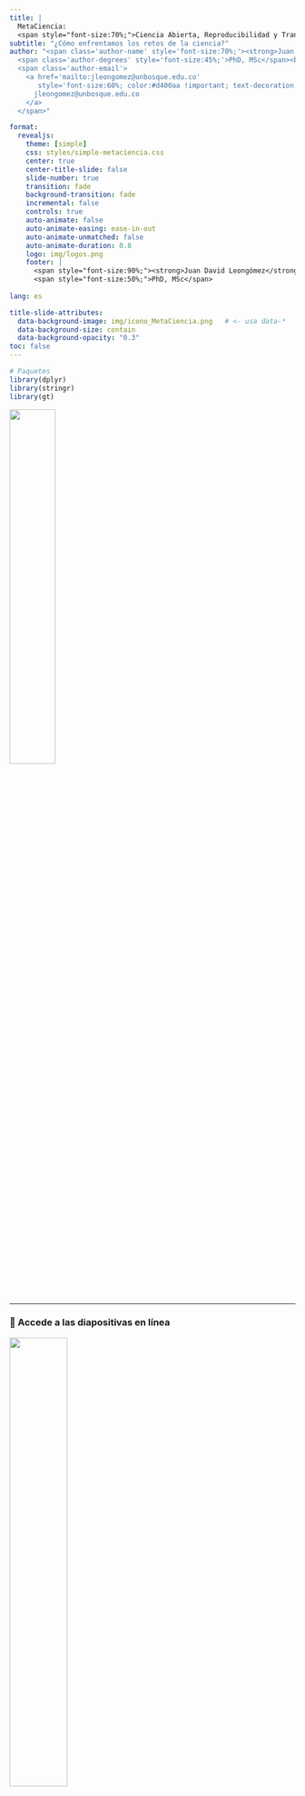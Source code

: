```yaml
---
title: |
  MetaCiencia:
  <span style="font-size:70%;">Ciencia Abierta, Reproducibilidad y Transparencia</span>
subtitle: "¿Cómo enfrentamos los retos de la ciencia?"
author: "<span class='author-name' style='font-size:70%;'><strong>Juan David Leongómez</strong></span>
  <span class='author-degrees' style='font-size:45%;'>PhD, MSc</span><br>
  <span class='author-email'>
    <a href='mailto:jleongomez@unbosque.edu.co'
       style='font-size:60%; color:#d400aa !important; text-decoration:none;'>
      jleongomez@unbosque.edu.co
    </a>
  </span>"

format:
  revealjs:
    theme: [simple]
    css: styles/simple-metaciencia.css
    center: true
    center-title-slide: false
    slide-number: true
    transition: fade
    background-transition: fade
    incremental: false
    controls: true
    auto-animate: false
    auto-animate-easing: ease-in-out
    auto-animate-unmatched: false
    auto-animate-duration: 0.8
    logo: img/logos.png
    footer: |
      <span style="font-size:90%;"><strong>Juan David Leongómez</strong></span>
      <span style="font-size:50%;">PhD, MSc</span>
      
lang: es

title-slide-attributes:
  data-background-image: img/icono_MetaCiencia.png   # <- usa data-*
  data-background-size: contain
  data-background-opacity: "0.3"
toc: false
---
```


```r
# Paquetes
library(dplyr)
library(stringr)
library(gt)
```

![](img/logo_MetaCiencia.png){fig-align="center" width="40%"}

---

### 📲 Accede a las diapositivas en línea

![](img/presentation-qr.png){width="45%"}

::: {.aside .center}
Sitio / materiales / enlaces
:::

# [Parte 1 · Los desafíos para la credibilidad científica]{.is-accent auto-animate="true"}

---

## 1.1 ¿Por qué es tan difícil generar conocimiento confiable? {auto-animate="true"}

¿Cómo se crea conocimiento?

::: {.fragment .fade-in style="margin-top: 30px; font-size: 0.8em; color: #d400aa;"}
¿Si mi gato hace más pataletas, sueño más con empanadas?
:::

---

## 1.1 ¿Por qué es tan difícil generar conocimiento confiable? {auto-animate="true"}

::: {style="font-size: 0.8em; color: #d400aa;"}
¿Si mi gato hace más pataletas, sueño más con empanadas?
:::

![](img/variacion_muestral_base_estatica.png)

---

## 1.1 ¿Por qué es tan difícil generar conocimiento confiable? {auto-animate="true"}

::: {style="font-size: 0.8em; color: #d400aa;"}
¿Si mi gato hace más pataletas, sueño más con empanadas?
:::

![](img/simulacion_estudios_slow.gif?v=1)

---

## 1.1 ¿Por qué es tan difícil generar conocimiento confiable? {auto-animate="true"}

::: {style="font-size: 0.8em; color: #d400aa;"}
¿Si mi gato hace más pataletas, sueño más con empanadas?
:::

![](img/simulacion_estudios_fast.gif?v=1)

---

## 1.1 ¿Por qué es tan difícil generar conocimiento confiable? {auto-animate="true"}

![](img/p05.png)

---

## 1.1 ¿Por qué es tan difícil generar conocimiento confiable? {auto-animate="true"}

![](img/power.gif?v=1)

---

## 1.1 ¿Por qué es tan difícil generar conocimiento confiable? {auto-animate="true"}

<https://shiny.jdl-svr.lat/PowerSimulate_corr_ES/>

<iframe src="https://shiny.jdl-svr.lat/PowerSimulate_corr_ES/" width="100%" height="400px" style="border: 3px solid #ccc; border-radius: 8px;">

</iframe>

---

## 1.1 ¿Por qué es tan difícil generar conocimiento confiable? {auto-animate="true"}

**Pregunta:** ¿Qué porcentaje de los hallazgos publicados en psicología son estadísticamente significativos?\

---

## 1.1 ¿Por qué es tan difícil generar conocimiento confiable? {auto-animate="true"}

**Pregunta:** ¿Qué porcentaje de los hallazgos publicados en psicología son estadísticamente significativos?\
**Respuesta:** [96%]{style="font-size: 150%; color:#d400aa;"}

---

## 1.2 ¿Podemos confiar en la literatura? {auto-animate="true"}

Hay 2 opciones:

::: incremental
1.  Estudiamos efectos con \>90% de potencia y \>90% de probabilidad de ser verdaderos.
2.  [Existe un **sesgo de publicación masivo** (en múltiples disciplinas).]{.accent-on-click}
:::

---

## 1.3 El filtro de significancia {auto-animate="true"}

![](img/image-5.png){top="200" left="0" width="80%"}

---

## 1.3 El filtro de significancia {auto-animate="true"}

::::: columns
::: {.column width="50%"}
1.2 millones de valores z investigación médica (1976–2019) ![](img/image.png){top="200" left="0" width="400"} <br> [[van Zwet & Cator (2021)](https://doi.org/10.1111/stan.12241)]{style="font-size: 50%;"}
:::

::: {.column .fragment .fade-in width="50%"}
<br>También en PLOS ONE ![](img/image-1.png){top="200" right="50" width="400"}
:::
:::::

---

## 1.4 Amenazas a la replicabilidad científica {auto-animate="true"}

---

## 1.4 Amenazas a la replicabilidad científica {auto-animate="true"}

::: incremental
1.  🧪 **P-hacking**
    * Probar múltiples análisis hasta obtener p \< .05
    * Infla el error Tipo I
2.  💡 **HARKing**
    * *Hypothesising After Results are Known* (formular hipótesis tras conocer los resultados)
    * Induce a error sobre la naturaleza de la prueba
:::

---

## 1.4 Amenazas a la replicabilidad científica {auto-animate="true"}

💡 [**HARKing**]{.is-accent}

![](img/HARKing.jpeg)

---

## 1.4 Amenazas a la replicabilidad científica {auto-animate="true"}

::: incremental
3.  📦 **Sesgo de publicación**
    * Las revistas prefieren resultados “positivos”
    * Los nulos van al cajón
4.  📏 **Bajo poder estadístico**
    * Muestras pequeñas → falsos negativos y efectos inflados
:::

---

## 1.4 Amenazas a la replicabilidad científica {auto-animate="true"}

Los **cuatro jinetes del apocalipsis de la reproducibilidad**

::: r-stack
![](img/4horsemen.png){.fragment fig-align="center" width="80%"}
:::

---

##  {auto-animate="true"}

![](img/4horsemen.png){fig-align="center" width="100%"}

# [Parte 2 · ¿Por qué necesitamos una *Ciencia Abierta*?]{.is-accent auto-animate="true"}

---

## 2.1 Desafíos actuales {auto-animate="true"}

[Acceso desigual al conocimiento y a la producción científica]{.is-accent}

::: r-stack
![](img/nat-inaccesibility.webp){.fragment fig-align="center" width="80%"}
:::

---

## 2.1 Desafíos actuales {auto-animate="true"}

[Acceso desigual al conocimiento y a la producción científica]{.is-accent}

![](img/nat-inaccesibility.webp){fig-align="center" width="20%"}

---

## 2.1 Desafíos actuales {auto-animate="true"}

[Acceso desigual al conocimiento y a la producción científica]{.is-accent}

:::::: columns
:::: {.column width="50%"}
::: r-stack
[![](img/weird.png){width="100%"}](https://doi.org/10.1017/S0140525X0999152X)
:::
::::

::: {.column width="50%"}
**Sociedades:**

[**W**]{.is-accent}estern [(Occidentales)]{style="font-size: 70%; color:#b3b3b3;"}

[**E**]{.is-accent}ducated [(Educadas)]{style="font-size: 70%; color:#b3b3b3;"}

[**I**]{.is-accent}ndustrialised [(Industrializadas)]{style="font-size: 70%; color:#b3b3b3;"}

[**R**]{.is-accent}ich [(Ricas)]{style="font-size: 70%; color:#b3b3b3;"}

[**D**]{.is-accent}emocratic [(Democráticas)]{style="font-size: 70%; color:#b3b3b3;"}

[[Henrich et al. (2010)](https://doi.org/10.1017/S0140525X0999152X)]{style="font-size: 50%;"}
:::
::::::

---

## 2.1 Desafíos actuales {auto-animate="true"}

[Acceso desigual al conocimiento y a la producción científica]{.is-accent}

![](img/Mapa_prod.png){fig-align="center" width="100%"}

---

## 2.1 Desafíos actuales {auto-animate="true"}

**Adicionalmente:**

::: incremental
* Crisis de replicación y resultados poco robustos

* Incentivos que favorecen “resultados positivos” y novedad

* Métodos opacos y bajo poder estadístico

:::

---

## 2.1 Desafíos actuales {auto-animate="true"}

> [¿Qué espera y qué requiere la sociedad de la ciencia? ¿Qué estamos entregando?]{.is-accent style="font-size: 150%;"}

---

## 2.1 Desafíos actuales {auto-animate="true"}

<table class="meta-matrix big">
  <thead>
    <tr>
      <th class="empty"></th>
      <th class="empty"></th>
      <th class="spanner" colspan="2">Datos/Muestras</th>
    </tr>
    <tr>
      <th class="empty"></th>
      <th class="empty"></th>
      <th>Mismos</th>
      <th>Diferentes</th>
    </tr>
  </thead>
  <tbody>
    <tr>
      <!-- rowspan REAL para “Código/Análisis” -->
      <th class="stubhead" rowspan="2">Código/Análisis</th>
      <th class="rowhead">Mismos</th>
      <td><span class="fragment" data-fragment-index="0">Reproducible</span></td>
      <td><span class="fragment" data-fragment-index="1">Replicable</span></td>
    </tr>
    <tr>
      <th class="rowhead">Diferentes</th>
      <td><span class="fragment" data-fragment-index="2">Robusto</span></td>
      <td><span class="fragment is-accent" data-fragment-index="3">Generalizable</span></td>
    </tr>
  </tbody>
</table>

---

## 2.2 Evidencias clave {auto-animate="true"}

> ¿Es “culpa de personas” y/o es **sistémico**?

::: {.fragment}
[¡En cualquier caso necesitamos cambiar prácticas y estructuras!]{.is-accent}
:::

# [Parte 3 · Principios de la *Ciencia Abierta*]{.is-accent auto-animate="true"}

---

## 3.1 Más allá del Open Access {auto-animate="true"}

::: incremental
-   **Open Access** (con matices: gold/green/diamond, costos, *waivers*)\
-   **Open Data** (datos FAIR, reutilización responsable)\
-   **Open Methods** (protocolos, metadatos, decisiones analíticas)\
-   **Open Source** (software libre, entornos reproducibles)\
-   **Open Peer Review** (mayor escrutinio, trazabilidad)\
-   **Open Resources** (formación y materiales abiertos)
:::

---

## 3.1 Más allá del Open Access {auto-animate="true"}

> [Debemos abrir el *proceso* científico, no solo los PDFs.]{.is-accent style="font-size: 150%;"}

::: r-stack
![](img/Logo_open_access1.png){.fragment fig-align="center" width="20%"}

![](img/Logo_open_access2.png){.fragment fig-align="center" width="20%"}
:::

---

## 3.2 Software libre y reproducibilidad {auto-animate="true"}

::: incremental
- Entornos con **R / Python** y control de versiones <br>
  ![](img/logo-r.svg){.logo alt="R"} |
  ![](img/logo-RStudio.svg){.logo alt="R"} |
  ![](img/logo-python.svg){.logo alt="Python"} |
  ![](img/logo-jamovi.svg){.logo alt="Git"} |
  ![](img/logo-jasp.svg){.logo alt="Git"} |
  ![](img/logo-git.png){.logo alt="Git"}

- Documentos reproducibles (**Quarto**, R Markdown) <br>
  ![](img/logo-quarto.png){.logo alt="Quarto"} |
  ![](img/logo-rmarkdown.png){.logo alt="R Markdown"} |
  ![](img/logo-latex.svg){.logo alt="R Markdown"} |
  ![](img/logo-overleaf.svg){.logo alt="R Markdown"}

- Repositorios abiertos (OSF, GitHub, Zenodo) <br>
  ![](img/logo-osf.png){.logo alt="OSF"} |
  ![](img/logos-git.png){.logo alt="GitHub"} |
  ![](img/logo-zenodo.png){.logo alt="Zenodo"}
:::


# [Parte 4 · Soluciones: *Prerregistro* y *Reportes Registrados*]{.is-accent auto-animate="true"}

---

## 4.1 Prerregistro {auto-animate="true"}

**¿Qué es el prerregistro?**

::: incremental
* Especificar **antes** del estudio:\
    * Preguntas e hipótesis\
    * Diseño y criterios (incluye exclusión/inclusión)\
    * Plan de análisis (variables, modelos, decisiones)
:::

::: {.fragment}
Beneficios: transparencia, menor sesgo, claridad entre **confirmatorio** vs **exploratorio**.
:::

---

## 4.1 Prerregistro {auto-animate="true"}

<iframe src="https://www.cos.io/initiatives/prereg" width="100%" height="600px" style="border: 2px solid #ccc; border-radius: 8px;">
</iframe>

---

## 4.2 Reportes Registrados (Registered Reports - RRs) {auto-animate="true"}

**¿Qué es un reporte registrado?**

::: r-stack
![](img/RR.png){.fragment fig-align="center" width="100%"}
:::

---

## 4.2 Reportes Registrados (Registered Reports - RRs) {auto-animate="true"}

**Efectos**

::::: columns
::: {.column .fragment .fade-in width="50%"}
![](img/image-6.png){top="200" right="50" height="380"} <br> [Fuente](https://www.fxstreet.com/analysis/eur-chf-has-stopped-going-down-at-month-end-202503270738){style="font-size: 50%;"}
:::

::: {.column .fragment .fade-in width="50%"}
![](img/image-2.png){top="200" left="0" height="380"} <br> 
[[Scheel et al (2021)](https://doi.org/10.1177/25152459211007467)]{style="font-size: 50%;"}
:::
:::::


# [Parte 5 · De la teoría a la acción: Semillero *MetaCiencia*]{.is-accent auto-animate="true"}

![](img/logo_MetaCiencia.png){fig-align="center" width="40%"}

#  {auto-animate="true"}

![](img/logo_MetaCiencia.png){fig-align="center" width="80%"}

---

## 5.1 ¿Qué es MetaCiencia?


[Un espacio transdisciplinar para convertirnos en **agentes de cambio**.]{.is-accent .fragment}

---

## 5.2 Objetivos {auto-animate="true"}

:::: columns
::: {.column width="50%"}
> **Objetivo general:** transformar prácticas científicas desde etapas tempranas de formación universitaria.
:::

::: {.column width="50%" .incremental style="font-size:60%; line-height:1.25;"}
1. Capacitar en herramientas y metodologías de investigación reproducible (software libre, prerregistro, RRs).
2. Fomentar **green OA**, apertura de datos y documentación de procesos.
3. Desarrollar **productos y estrategias de divulgación** y repositorios abiertos.
4. Articular saberes (psicología, medicina, ciencias, diseño, etc.).
5. Promover liderazgo estudiantil y cultura científica colaborativa.
:::
::::

---

## 5.3 ¿Por qué un semillero así? {auto-animate="true"}

::: callout-note
MetaCiencia alinea formación (CTeI), integridad y apropiación social del conocimiento.
:::

::: {.incremental style="font-size:70%; line-height:1.25;"}
* Colombia y sus universidades están quedadas en pensar en cómo mejorar la cultura científica.\
* Hay una **brecha** de formación en metaciencia y prácticas abiertas en pregrado y posgrado.\
* Iniciativas internacionales muestran que **sí se puede** integrar en currículos.\
* Oportunidad de posicionar a estudiantes y a la UEB en el ecosistema global.
:::

---

## 5.4 ¿Quiénes pueden participar? {auto-animate="true"}

::: {.incremental style="line-height:1.25;"}
- 🎓 **Estudiantes** de todas las áreas (énfasis en pregrado) y posgrado
- 🌱 **No se requiere experiencia previa** en investigación
- 🔎 **Intereses**:
  [🧪 Ciencia]{.chip} [🧠 Filosofía]{.chip} [📊 Estadística]{.chip} [💻 Programación]{.chip}
  [📣 Comunicación y divulgación]{.chip} [🤝🏫 Colaboración con estudiantes de otras carreras y universidades]{.chip}
:::

---

## 5.4 ¿Quiénes pueden participar? {auto-animate="true"}

::: {.poster}
<span class="overline">Principio MetaCiencia</span><br>
<span class="title">Cuestiona la <span class="is-accent">autoridad</span></span><br>
:::

---

## ¡Gracias! {auto-animate="true" autoslide="1000"}

![](img/logo_MetaCiencia.png){fig-align="center" width="80%"}

---

## ¡Gracias! {auto-animate="true"}

::::: columns
::: {.column width="45%"}
![](img/jdl_qr.png){width="80%"}
:::

::: {.column width="55%"}
**Juan David Leongómez** [PhD, MSc]{style="font-size: 50%;"}<br> [[jleongomez\@unbosque.edu.co](mailto:jleongomez@unbosque.edu.co)]{style="font-size: 70%;"}<br>
![](img/logo_MetaCiencia.png){fig-align="right" width="55%"}
:::
:::::